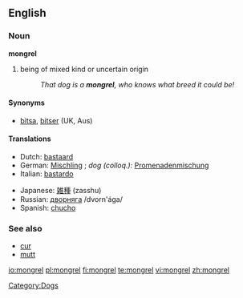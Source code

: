==English==

===Noun===
'''mongrel'''

# being of mixed kind or uncertain origin
#: ''That dog is a '''mongrel''', who knows what breed it could be!''

====Synonyms====
*[[bitsa]], [[bitser]] (UK, Aus)

====Translations====
{{top}}
*Dutch: [[bastaard]] {{m}}
*German: [[Mischling]] {{m}}; ''dog (colloq.):'' [[Promenadenmischung]] {{f}}
*Italian: [[bastardo]] {{m}}
{{mid}}
*Japanese: [[雑種]] (zasshu)
*Russian: [[дворняга]] /dvorn'ága/ {{f}}
*Spanish: [[chucho]] {{m}}
{{bottom}}

===See also===
*[[cur]]
*[[mutt]]

[[Category:Dogs]]

[[io:mongrel]]
[[pl:mongrel]]
[[fi:mongrel]]
[[te:mongrel]]
[[vi:mongrel]]
[[zh:mongrel]]
